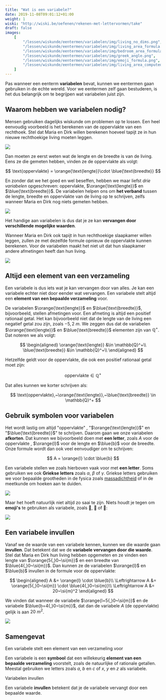 ```yaml
---
title: "Wat is een variabele?"
date: 2019-11-08T09:01:12+01:00
weight: 1
wiski: "http://wiski.be/oefenen/rekenen-met-lettervormen/take"
draft: false
images:
    [
        "/lessen/wiskunde/eentermen/variabelen/img/living_no_dims.png",
        "/lessen/wiskunde/eentermen/variabelen/img/living_area_formula.png",
        "/lessen/wiskunde/eentermen/variabelen/img/bedroom_area_formula.png",
        "/lessen/wiskunde/eentermen/variabelen/img/greek_angle.png",
        "/lessen/wiskunde/eentermen/variabelen/img/emoji_formula.png",
        "/lessen/wiskunde/eentermen/variabelen/img/living_area_computed.png",
    ]
---
```


Pas wanneer een eenterm **variabelen** bevat, kunnen we eentermen gaan
gebruiken in de echte wereld. Voor we eentermen zelf gaan bestuderen, is het dus
belangrijk om te begrijpen wat variabelen juist zijn.

## Waarom hebben we variabelen nodig?

Mensen gebruiken dagelijks wiskunde om problemen op te lossen. Een heel
eenvoudig voorbeeld is het berekenen van de oppervlakte van een rechthoek. Stel
dat Maria en Dirk willen berekenen hoeveel tapijt ze in hun nieuwe
rechthoekige living moeten leggen.

![](img/living_no_dims.png)

Dan moeten ze eerst weten wat de lengte en de breedte is van de living. Eens ze
die gemeten hebben, vinden ze de oppervlakte als volgt:


$$
\text{oppervlakte} = \orange{\text{lengte}}\cdot \blue{\text{breedte}}
$$


En zonder dat we het goed en wel beseffen, hebben we maar liefst _drie
variabelen_ opgeschreven: $\text{oppervlakte}$, $\orange{\text{lengte}}$ en
$\blue{\text{breedte}}$. De variabelen helpen ons om **het verband** tussen de
lengte, breedte en oppervlakte van de living op te schrijven, zelfs wanneer
Maria en Dirk nog niets gemeten hebben.

![](img/living_area_formula.png)

Het handige aan variabelen is dus dat je ze kan **vervangen door verschillende mogelijke waarden**.

Wanneer Maria en Dirk ook tapijt in hun rechthoekige slaapkamer willen leggen, zullen ze met dezelfde formule opnieuw de oppervlakte kunnen berekenen. Voor de variabelen maakt het niet uit dat hun slaapkamer andere afmetingen heeft dan hun living.

![](img/bedroom_area_formula.png)

## Altijd een element van een verzameling

Een variabele is dus iets wat je kan vervangen door van alles. Je kan een variabele echter niet door eender wat vervangen. Een variabele stelt altijd een **element van een bepaalde verzameling** voor.

De variabelen $\orange{\text{lengte}}$ en
$\blue{\text{breedte}}$, bijvoorbeeld, stellen afmetingen voor. Een afmeting is altijd een positief rationaal getal. Het kan bijvoorbeeld niet dat de lengte van de living een negatief getal zou
zijn, zoals $-5{,}2~\si{m}$.
We zeggen dus dat de variabelen $\orange{\text{lengte}}$ en
$\blue{\text{breedte}}$ elementen zijn van $\mathbb{Q}^+$. Dat noteren we als volgt:

$$
\begin{aligned}
\orange{\text{lengte}} &\in \mathbb{Q}^+\\
 \blue{\text{breedte}} &\in \mathbb{Q}^+\\
\end{aligned}
$$

Hetzelfde geldt voor de oppervlakte, die ook een positief rationaal getal moet zijn:


$$
\text{oppervlakte} \in \mathbb{Q}^+
$$


Dat alles kunnen we korter schrijven als:


$$
\text{oppervlakte},~\orange{\text{lengte}},~\blue{\text{breedte}} \in \mathbb{Q}^+
$$


## Gebruik symbolen voor variabelen

Het wordt lastig om altijd "$\text{oppervlakte}$" , "$\orange{\text{lengte}}$" en
"$\blue{\text{breedte}}$" te schrijven. Daarom gaan we onze variabelen **afkorten**.
Dat kunnen we bijvoorbeeld doen met **een letter**, zoals $A$ voor de
oppervlakte <Mute text='(van het Engelse "Area")' />, $\orange{l}$ voor de
lengte en $\blue{b}$ voor de breedte. Onze
formule wordt dan ook veel eenvoudiger om te schrijven:


$$
A = \orange{l} \cdot \blue{b}
$$


Een variabele stellen we zoals hierboven vaak voor met **een letter**. Soms
gebruiken we ook **Griekse letters** zoals $\alpha$, $\beta$ of $\gamma$.
Griekse letters gebruiken we voor bepaalde grootheden in de fysica zoals
[massadichtheid](/lessen/fysica/grootheden_eenheden/formules_omvormen) of in de
meetkunde om hoeken aan te duiden.

![](img/greek_angle.png)

Maar het hoeft natuurlijk niet altijd zo saai te zijn. Niets houdt je tegen om
**emoji's** te gebruiken als variabele, zoals 🐶, 🐘 of
📏:

![](img/emoji_formula.png)

## Een variabele invullen

Vanaf we de waarde van een variabele kennen, kunnen we die waarde gaan
**invullen**. Dat betekent dat we de **variabele vervangen door die waarde**.
Stel dat Maria en Dirk hun living hebben opgemeten en ze vinden een lengte van
$\orange{5{,}0~\si{m}}$ en een breedte van $\blue{4{,}0~\si{m}}$. Dan kunnen ze de
variabelen $\orange{l}$ en $\blue{b}$ invullen in de formule voor de
oppervlakte:

$$
\begin{aligned}
A &= \orange{l} \cdot \blue{b}\\
 \Leftrightarrow A &= \orange{5{,}0~\si{m}} \cdot \blue{4{,}0~\si{m}}\\
 \Leftrightarrow A &= 20~\si{m}^2
\end{aligned}
$$

We vinden dat wanneer de variabele $\orange{l=5{,}0~\si{m}}$ en de variabele
$\blue{b=4{,}0~\si{m}}$, dat dan de variabele
$A$ <Mute>(de oppervlakte)</Mute> gelijk is aan $20~\si{m}^2$.

![](img/living_area_computed.png)

## Samengevat

<Attention>

Een variabele stelt een element van een verzameling voor


Een variabele is een **symbool** dat een willekeurig **element van een bepaalde
verzameling** voorstelt, zoals de natuurlijke of rationale getallen. Meestal
gebruiken we letters zoals $a$, $b$ en $c$ of $x$, $y$ en $z$ als variabele.

</Attention>

<Attention>

Variabelen invullen

Een variabele **invullen** betekent dat je de variabele vervangt door een
bepaalde waarde.
</Attention>
